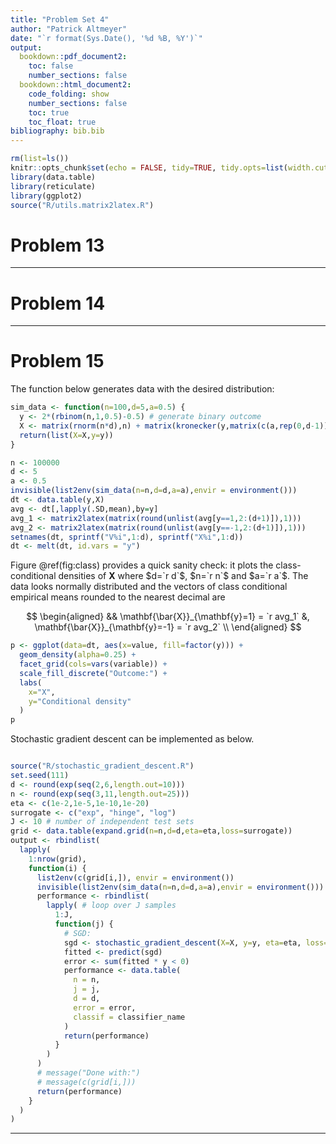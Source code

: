 ```yaml
---
title: "Problem Set 4"
author: "Patrick Altmeyer"
date: "`r format(Sys.Date(), '%d %B, %Y')`"
output: 
  bookdown::pdf_document2:
    toc: false
    number_sections: false
  bookdown::html_document2:
    code_folding: show
    number_sections: false
    toc: true
    toc_float: true
bibliography: bib.bib
---
```


```r
rm(list=ls())
knitr::opts_chunk$set(echo = FALSE, tidy=TRUE, tidy.opts=list(width.cutoff=50), message = FALSE)
library(data.table)
library(reticulate)
library(ggplot2)
source("R/utils.matrix2latex.R")
```

# Problem 13

<hr>

# Problem 14

<hr>

# Problem 15

The function below generates data with the desired distribution:

```r
sim_data <- function(n=100,d=5,a=0.5) {
  y <- 2*(rbinom(n,1,0.5)-0.5) # generate binary outcome
  X <- matrix(rnorm(n*d),n) + matrix(kronecker(y,matrix(c(a,rep(0,d-1)))),n,byrow = T) 
  return(list(X=X,y=y))
}
```

```r
n <- 100000
d <- 5
a <- 0.5
invisible(list2env(sim_data(n=n,d=d,a=a),envir = environment()))
dt <- data.table(y,X)
avg <- dt[,lapply(.SD,mean),by=y]
avg_1 <- matrix2latex(matrix(round(unlist(avg[y==1,2:(d+1)]),1)))
avg_2 <- matrix2latex(matrix(round(unlist(avg[y==-1,2:(d+1)]),1)))
setnames(dt, sprintf("V%i",1:d), sprintf("X%i",1:d))
dt <- melt(dt, id.vars = "y")
```

Figure \@ref(fig:class) provides a quick sanity check: it plots the class-conditional densities of $\mathbf{X}$ where $d=`r d`$, $n=`r n`$ and $a=`r a`$. The data looks normally distributed and the vectors of class conditional empirical means rounded to the nearest decimal are

$$
\begin{aligned}
&& \mathbf{\bar{X}}_{\mathbf{y}=1} = `r avg_1` &, \mathbf{\bar{X}}_{\mathbf{y}=-1} = `r avg_2` \\
\end{aligned}
$$

```r
p <- ggplot(data=dt, aes(x=value, fill=factor(y))) +
  geom_density(alpha=0.25) +
  facet_grid(cols=vars(variable)) +
  scale_fill_discrete("Outcome:") +
  labs(
    x="X",
    y="Conditional density"
  )
p
```

Stochastic gradient descent can be implemented as below. 

```r
```


```r
source("R/stochastic_gradient_descent.R")
set.seed(111)
d <- round(exp(seq(2,6,length.out=10)))
n <- round(exp(seq(3,11,length.out=25)))
eta <- c(1e-2,1e-5,1e-10,1e-20)
surrogate <- c("exp", "hinge", "log")
J <- 10 # number of independent test sets
grid <- data.table(expand.grid(n=n,d=d,eta=eta,loss=surrogate))
output <- rbindlist(
  lapply(
    1:nrow(grid),
    function(i) {
      list2env(c(grid[i,]), envir = environment())
      invisible(list2env(sim_data(n=n,d=d,a=a),envir = environment()))
      performance <- rbindlist(
        lapply( # loop over J samples 
          1:J,
          function(j) {
            # SGD:
            sgd <- stochastic_gradient_descent(X=X, y=y, eta=eta, loss=loss)
            fitted <- predict(sgd)
            error <- sum(fitted * y < 0)
            performance <- data.table(
              n = n,
              j = j,
              d = d,
              error = error,
              classif = classifier_name
            )
            return(performance)
          }
        )
      )
      # message("Done with:")
      # message(c(grid[i,]))
      return(performance)
    }
  )
)
```


<hr>